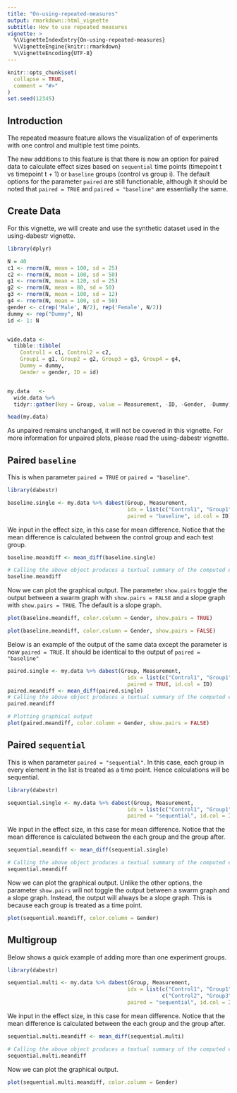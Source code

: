 ---
title: "On-using-repeated-measures"
output: rmarkdown::html_vignette
subtitle: How to use repeated measures
vignette: >
  %\VignetteIndexEntry{On-using-repeated-measures}
  %\VignetteEngine{knitr::rmarkdown}
  %\VignetteEncoding{UTF-8}
---

```{r, include = FALSE}
knitr::opts_chunk$set(
  collapse = TRUE,
  comment = "#>"
)
set.seed(12345)
```
## Introduction
The repeated measure feature allows the visualization of of experiments with 
one control and multiple test time points. 

The new additions to this feature is that there is now an option for paired data 
to calculate effect sizes based on `sequential` time points (timepoint t vs 
timepoint t + 1) or `baseline` groups (control vs group i). The default options
for the parameter `paired` are still functionable, although it should be noted 
that `paired = TRUE` and `paired = "baseline"` are essentially the same. 

## Create Data

For this vignette, we will create and use the synthetic dataset used in the 
using-dabestr vignette.

```{r create.data, message=FALSE}
library(dplyr)

N = 40
c1 <- rnorm(N, mean = 100, sd = 25)
c2 <- rnorm(N, mean = 100, sd = 50)
g1 <- rnorm(N, mean = 120, sd = 25)
g2 <- rnorm(N, mean = 80, sd = 50)
g3 <- rnorm(N, mean = 100, sd = 12)
g4 <- rnorm(N, mean = 100, sd = 50)
gender <- c(rep('Male', N/2), rep('Female', N/2))
dummy <- rep("Dummy", N)
id <- 1: N


wide.data <- 
  tibble::tibble(
    Control1 = c1, Control2 = c2,
    Group1 = g1, Group2 = g2, Group3 = g3, Group4 = g4,
    Dummy = dummy,
    Gender = gender, ID = id)


my.data   <- 
  wide.data %>%
  tidyr::gather(key = Group, value = Measurement, -ID, -Gender, -Dummy)

head(my.data)
```

As unpaired remains unchanged, it will not be covered in this vignette. For more
information for unpaired plots, please read the using-dabestr vignette.

## Paired `baseline`

This is when parameter `paired = TRUE` or `paired = "baseline"`. 


```{r paired baseline setup}
library(dabestr)

baseline.single <- my.data %>% dabest(Group, Measurement, 
                                      idx = list(c("Control1", "Group1", "Group2")), 
                                      paired = "baseline", id.col = ID)

```

We input in the effect size, in this case for mean difference. Notice that the 
mean difference is calculated between the control group and each test group.

```{r paired baseline compute.mean.diff}
baseline.meandiff <- mean_diff(baseline.single)

# Calling the above object produces a textual summary of the computed effect size.
baseline.meandiff
```

Now we can plot the graphical output. The parameter `show.pairs` toggle the output
between a swarm graph with `show.pairs = FALSE` and a slope graph with 
`show.pairs = TRUE`. The default is a slope graph. 

```{r create.paired.baseline.slope.plot, fig.width = 7, fig.height = 4}
plot(baseline.meandiff, color.column = Gender, show.pairs = TRUE)
```


```{r create.paired.baseline.swarm.plot, fig.width = 7, fig.height = 4}
plot(baseline.meandiff, color.column = Gender, show.pairs = FALSE)
```

Below is an example of the output of the same data except the parameter is now
`paired = TRUE`. It should be identical to the output of `paired = "baseline"`

```{r create.paired.plot, fig.width = 7, fig.height = 4}
paired.single <- my.data %>% dabest(Group, Measurement, 
                                      idx = list(c("Control1", "Group1", "Group2")), 
                                      paired = TRUE, id.col = ID)
paired.meandiff <- mean_diff(paired.single)
# Calling the above object produces a textual summary of the computed effect size.
paired.meandiff

# Plotting graphical output
plot(paired.meandiff, color.column = Gender, show.pairs = FALSE)
```

## Paired `sequential`

This is when parameter `paired = "sequential"`. In this case, each group in every
element in the list is treated as a time point. Hence calculations will be 
sequential. 


```{r paired sequential setup}
library(dabestr)

sequential.single <- my.data %>% dabest(Group, Measurement, 
                                      idx = list(c("Control1", "Group1", "Group2")), 
                                      paired = "sequential", id.col = ID)

```

We input in the effect size, in this case for mean difference. Notice that the 
mean difference is calculated between the each group and the group after.

```{r paired sequential compute.mean.diff}
sequential.meandiff <- mean_diff(sequential.single)

# Calling the above object produces a textual summary of the computed effect size.
sequential.meandiff
```

Now we can plot the graphical output. Unlike the other options, the parameter 
`show.pairs` will not toggle the output between a swarm graph and a slope graph.
Instead, the output will always be a slope graph. This is because each group is
treated as a time point.

```{r create.paired.sequential.slope.plot, fig.width = 7, fig.height = 4}
plot(sequential.meandiff, color.column = Gender)
```

## Multigroup 
Below shows a quick example of adding more than one experiment groups. 

```{r multi paired sequential setup}
library(dabestr)

sequential.multi <- my.data %>% dabest(Group, Measurement, 
                                      idx = list(c("Control1", "Group1", "Group2"),
                                                 c("Control2", "Group3", "Group4")), 
                                      paired = "sequential", id.col = ID)

```

We input in the effect size, in this case for mean difference. Notice that the 
mean difference is calculated between the each group and the group after.

```{r multi paired sequential compute.mean.diff}
sequential.multi.meandiff <- mean_diff(sequential.multi)

# Calling the above object produces a textual summary of the computed effect size.
sequential.multi.meandiff
```

Now we can plot the graphical output.

```{r create.multi.paired.sequential.slope.plot, fig.width = 7, fig.height = 4}
plot(sequential.multi.meandiff, color.column = Gender)
```

